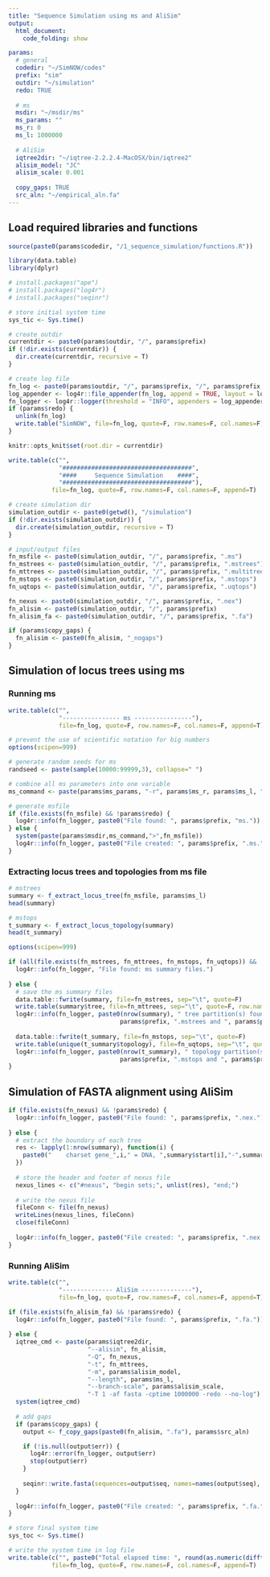 ```yaml
---
title: "Sequence Simulation using ms and AliSim"
output:
  html_document:
    code_folding: show

params:
  # general
  codedir: "~/SimNOW/codes"
  prefix: "sim"
  outdir: "~/simulation"
  redo: TRUE
  
  # ms
  msdir: "~/msdir/ms"
  ms_params: ""
  ms_r: 0
  ms_l: 1000000
  
  # AliSim
  iqtree2dir: "~/iqtree-2.2.2.4-MacOSX/bin/iqtree2"
  alisim_model: "JC"
  alisim_scale: 0.001
  
  copy_gaps: TRUE
  src_aln: "~/empirical_aln.fa"
---
```


## Load required libraries and functions
```r
source(paste0(params$codedir, "/1_sequence_simulation/functions.R"))

library(data.table)
library(dplyr)
```

```r
# install.packages("ape")
# install.packages("log4r")
# install.packages("seqinr")

# store initial system time
sys_tic <- Sys.time()

# create outdir
currentdir <- paste0(params$outdir, "/", params$prefix)
if (!dir.exists(currentdir)) {
  dir.create(currentdir, recursive = T)
}

# create log file
fn_log <- paste0(params$outdir, "/", params$prefix, "/", params$prefix, ".log")
log_appender <- log4r::file_appender(fn_log, append = TRUE, layout = log4r::default_log_layout())
fn_logger <- log4r::logger(threshold = "INFO", appenders = log_appender)
if (params$redo) {
  unlink(fn_log)
  write.table("SimNOW", file=fn_log, quote=F, row.names=F, col.names=F)
}

knitr::opts_knit$set(root.dir = currentdir)
```

```r
write.table(c("",
              "####################################",
              "####     Sequence Simulation    ####",
              "####################################"),
            file=fn_log, quote=F, row.names=F, col.names=F, append=T)

# create simulation dir
simulation_outdir <- paste0(getwd(), "/simulation")
if (!dir.exists(simulation_outdir)) {
  dir.create(simulation_outdir, recursive = T)
}

# input/output files
fn_msfile <- paste0(simulation_outdir, "/", params$prefix, ".ms")
fn_mstrees <- paste0(simulation_outdir, "/", params$prefix, ".mstrees")
fn_mttrees <- paste0(simulation_outdir, "/", params$prefix, ".multitree")
fn_mstops <- paste0(simulation_outdir, "/", params$prefix, ".mstops")
fn_uqtops <- paste0(simulation_outdir, "/", params$prefix, ".uqtops")

fn_nexus <- paste0(simulation_outdir, "/", params$prefix, ".nex")
fn_alisim <- paste0(simulation_outdir, "/", params$prefix)
fn_alisim_fa <- paste0(simulation_outdir, "/", params$prefix, ".fa")

if (params$copy_gaps) {
  fn_alisim <- paste0(fn_alisim, "_nogaps")
}
```

## Simulation of locus trees using ms
### Running ms
```r
write.table(c("",
              "---------------- ms ----------------"),
              file=fn_log, quote=F, row.names=F, col.names=F, append=T)

# prevent the use of scientific notation for big numbers
options(scipen=999)

# generate random seeds for ms
randseed <- paste(sample(10000:99999,3), collapse=" ")

# combine all ms parameters into one variable
ms_command <- paste(params$ms_params, "-r", params$ms_r, params$ms_l, "-seeds", randseed)

# generate msfile
if (file.exists(fn_msfile) && !params$redo) {
  log4r::info(fn_logger, paste0("File found: ", params$prefix, "ms."))
} else {
  system(paste(params$msdir,ms_command,">",fn_msfile))
  log4r::info(fn_logger, paste0("File created: ", params$prefix, ".ms."))
}
```

### Extracting locus trees and topologies from ms file
```r
# mstrees
summary <- f_extract_locus_tree(fn_msfile, params$ms_l)
head(summary)

# mstops
t_summary <- f_extract_locus_topology(summary)
head(t_summary)
```

```r
options(scipen=999)

if (all(file.exists(fn_mstrees, fn_mttrees, fn_mstops, fn_uqtops)) && !params$redo) {
  log4r::info(fn_logger, "File found: ms summary files.")
  
} else {
  # save the ms summary files
  data.table::fwrite(summary, file=fn_mstrees, sep="\t", quote=F)
  write.table(summary$tree, file=fn_mttrees, sep="\t", quote=F, row.names=F, col.names=F)
  log4r::info(fn_logger, paste0(nrow(summary), " tree partition(s) found. File created: ",
                               params$prefix, ".mstrees and ", params$prefix, ".multitree"))
  
  data.table::fwrite(t_summary, file=fn_mstops, sep="\t", quote=F)
  write.table(unique(t_summary$topology), file=fn_uqtops, sep="\t", quote=F, row.names=F, col.names=F)
  log4r::info(fn_logger, paste0(nrow(t_summary), " topology partition(s) found. File created: ", 
                               params$prefix, ".mstops and ", params$prefix, ".uqtops"))
}
```

## Simulation of FASTA alignment using AliSim
```r
if (file.exists(fn_nexus) && !params$redo) {
  log4r::info(fn_logger, paste0("File found: ", params$prefix, ".nex."))
  
} else {
  # extract the boundary of each tree
  res <- lapply(1:nrow(summary), function(i) {
    paste0("    charset gene_",i," = DNA, ",summary$start[i],"-",summary$stop[i],";")
  })
  
  # store the header and footer of nexus file
  nexus_lines <- c("#nexus", "begin sets;", unlist(res), "end;")
  
  # write the nexus file
  fileConn <- file(fn_nexus)
  writeLines(nexus_lines, fileConn)
  close(fileConn)
  
  log4r::info(fn_logger, paste0("File created: ", params$prefix, ".nex."))
}
```

### Running AliSim
```r
write.table(c("",
              "-------------- AliSim --------------"),
              file=fn_log, quote=F, row.names=F, col.names=F, append=T)

if (file.exists(fn_alisim_fa) && !params$redo) {
  log4r::info(fn_logger, paste0("File found: ", params$prefix, ".fa."))
  
} else {
  iqtree_cmd <- paste(params$iqtree2dir,
                      "--alisim", fn_alisim,
                      "-Q", fn_nexus,
                      "-t", fn_mttrees,
                      "-m", params$alisim_model,
                      "--length", params$ms_l,
                      "--branch-scale", params$alisim_scale,
                      "-T 1 -af fasta -cptime 1000000 -redo --no-log")
  system(iqtree_cmd)
  
  # add gaps
  if (params$copy_gaps) {
    output <- f_copy_gaps(paste0(fn_alisim, ".fa"), params$src_aln)

    if (!is.null(output$err)) {
      log4r::error(fn_logger, output$err)
      stop(output$err)
    }
    
    seqinr::write.fasta(sequences=output$seq, names=names(output$seq), file.out=fn_alisim_fa)
  }
  
  log4r::info(fn_logger, paste0("File created: ", params$prefix, ".fa."))
}
```

```r
# store final system time
sys_toc <- Sys.time()

# write the system time in log file
write.table(c("", paste0("Total elapsed time: ", round(as.numeric(difftime(sys_toc, sys_tic, units = "mins")), 3), " mins")),
            file=fn_log, quote=F, row.names=F, col.names=F, append=T)
```